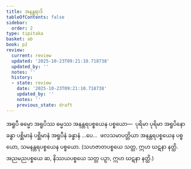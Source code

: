 ```yaml
---
title: အနန္တရာဒိ
tableOfContents: false
sidebar:
  order: 2
type: tipitaka
basket: ab
book: p2
review:
  current: review
  updated: '2025-10-23T09:21:10.718738'
  updated_by: ''
  notes: ''
  history:
  - state: review
    date: '2025-10-23T09:21:10.718738'
    updated_by: ''
    notes: ''
    previous_state: draft
---
```



<ReviewStatus review={frontmatter.review} showDetails={true} />

<HypothesisAnnotation frontmatter={frontmatter} />

<DynamicBreadcrumb />

<Division number="115" book="p2" e="ch" v="38" p="86">

<Paragraph number="809" book="p2">
အရူပီ ဓမ္မော အရူပိဿ ဓမ္မဿ အနန္တရပစ္စယေန ပစ္စယော—  ပုရိမာ ပုရိမာ အရူပိနော ခန္ဓာ ပစ္ဆိမာနံ ပစ္ဆိမာနံ အရူပီနံ ခန္ဓာနံ …ပေ…  ဖလသမာပတ္တိယာ အနန္တရပစ္စယေန ပစ္စယော, သမနန္တရပစ္စယေန ပစ္စယော.
</Paragraph>

<Paragraph number="810" book="p2">
(သဟဇာတပစ္စယေ သတ္တ, ဣဟ ဃဋနာ နတ္ထိ. အညမညပစ္စယေ ဆ, နိဿယပစ္စယေ သတ္တ ပဉှာ, ဣဟ ဃဋနာ နတ္ထိ.)
</Paragraph>
</Division>